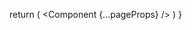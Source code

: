 
  return (
    <ThemeProvider
      attribute="class"
      defaultTheme="system"
      enableSystem
      disableTransitionOnChange
    >
      <Component {...pageProps} />
      <Toaster />
    </ThemeProvider>
  )
}